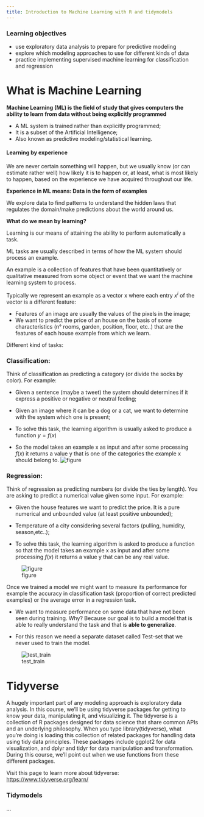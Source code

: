 ```yaml
---
title: Introduction to Machine Learning with R and tidymodels
---
```


:::{.callout-important}
### Learning objectives

- use exploratory data analysis to prepare for predictive modeling
- explore which modeling approaches to use for different kinds of data
- practice implementing supervised machine learning for classification and regression
:::

# What is Machine Learning
**Machine Learning (ML) is the field of study that gives computers the ability to learn from data without being explicitly programmed**

- A ML system is trained rather than explicitly programmed;
- It is a subset of the Artificial Intelligence;
- Also known as predictive modeling/statistical learning.

#### Learning by experience
We are never certain something will happen, but we usually know (or can
estimate rather well) how likely it is to happen or, at least, what is most likely
to happen, based on the experience we have acquired throughout our life.

**Experience in ML means: Data in the form of examples**

We explore data to find patterns to understand the hidden laws that regulates the
domain/make predictions about the world around us.

**What do we mean by learning?**

Learning is our means of attaining the ability to perform automatically a task.

ML tasks are usually described in terms of how the ML system should process an example.

An example is a collection of features that have been quantitatively or
qualitative measured from some object or event that we want the machine
learning system to process.

Typically we represent an example as a vector x where each entry $x^{i}$ of the
vector is a different feature:

- Features of an image are usually the values of the pixels in the image;
- We want to predict the price of an house on the basis of some characteristics (n°
rooms, garden, position, floor, etc..) that are the features of each house example from which we learn.

Different kind of tasks:

### Classification: 

Think of classification as predicting a category (or divide the socks by color).  For example:

- Given a sentence (maybe a tweet) the system should determines if it express a
positive or negative or neutral feeling;

- Given an image where it can be a dog or a cat, we want to determine with the system which one is present;

- To solve this task, the learning algorithm is usually asked to produce a function
$y= f(x)$

- So the model takes an example x as input and after some processing $f(x)$ it returns a value y that is one of the categories the example x should belong to.
![figure](fig/class_cat.png)

### Regression:

Think of regression as predicting numbers (or divide the ties by length). You are asking to predict a numerical value given some input. For example:

- Given the house features we want to predict the price. It is a pure numerical and
unbounded value (at least positive unbounded);

- Temperature of a city considering several factors (pulling, humidity, season,etc..);

- To solve this task, the learning algorithm is asked to produce a function so that the model takes an example x as input and after some processing $f(x)$ it returns a
value y that can be any real value.

![figure](fig/regr.png)


Once we trained a model we might want to measure its performance for example the
accuracy in classification task (proportion of correct predicted examples) or the average error in a regression task.

- We want to measure performance on some data that have not been seen during
training. Why? Because our goal is to build a model that is able to really understand the task and that is **able to generalize**.

- For this reason we need a separate dataset called Test-set that we never used to train the model.

![test_train](fig/train_test.png)

# Tidyverse


A hugely important part of any modeling approach is exploratory data analysis. In this course, we'll be using tidyverse packages for getting to know your data, manipulating it, and visualizing it. The tidyverse is a collection of R packages designed for data science that share common APIs and an underlying philosophy.
When you type library(tidyverse), what you're doing is loading this collection of related packages for handling data using tidy data principles. These packages include ggplot2 for data visualization, and dplyr and tidyr for data manipulation and transformation. During this course, we'll point out when we use functions from these different packages.

Visit this page to learn more about tidyverse: <https://www.tidyverse.org/learn/>


### Tidymodels

...
